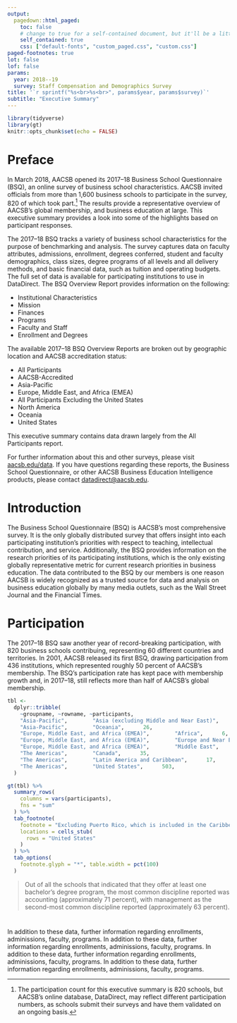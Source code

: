 ```yaml
---
output:
  pagedown::html_paged:
    toc: false
    # change to true for a self-contained document, but it'll be a litte slower for Pandoc to render
    self_contained: true
    css: ["default-fonts", "custom_paged.css", "custom.css"]
paged-footnotes: true
lot: false
lof: false
params:
  year: 2018--19
  survey: Staff Compensation and Demographics Survey
title: '`r sprintf("%s<br>%s<br>", params$year, params$survey)`'
subtitle: "Executive Summary"
---
```


```r
library(tidyverse)
library(gt) 
knitr::opts_chunk$set(echo = FALSE) 
```

# Preface {-}

In March 2018, AACSB opened its 2017–18 Business School Questionnaire (BSQ), an online survey of business school characteristics. AACSB invited officials from more than 1,600 business schools to participate in the survey, 820 of which took part.[^1] The results provide a representative overview of AACSB's global membership, and business education at large. This executive summary provides a look into some of the highlights based on participant responses.  

The 2017–18 BSQ tracks a variety of business school characteristics for the purpose of benchmarking and analysis. The survey captures data on faculty attributes, admissions, enrollment, degrees conferred, student and faculty demographics, class sizes, degree programs of all levels and all delivery methods, and basic financial data, such as tuition and operating budgets. The full set of data is available for participating institutions to use in DataDirect. The BSQ Overview Report provides information on the following:  

* Institutional Characteristics  
* Mission  
* Finances  
* Programs  
* Faculty and Staff  
* Enrollment and Degrees  

The available 2017–18 BSQ Overview Reports are broken out by geographic location and AACSB
accreditation status:  

* All Participants  
* AACSB-Accredited  
* Asia-Pacific  
* Europe, Middle East, and Africa (EMEA)  
* All Participants Excluding the United States  
* North America  
* Oceania  
* United States  

This executive summary contains data drawn largely from the All Participants report.  

For further information about this and other surveys, please visit [aacsb.edu/data](https://www.aacsb.edu/data). If you have questions regarding these reports, the Business School Questionnaire, or other AACSB Business Education Intelligence products, please contact [datadirect@aacsb.edu](mailto:datadirect@aacsb.edu).

[^1]: The participation count for this executive summary is 820 schools, but AACSB's online database, DataDirect, may reflect different participation numbers, as schools submit their surveys and have them validated on an ongoing basis. 

# Introduction {-}

The Business School Questionnaire (BSQ) is AACSB's most comprehensive survey. It is the
only globally distributed survey that offers insight into each participating institution's priorities with respect to teaching, intellectual contribution, and service. Additionally, the BSQ provides information on the research priorities of its participating institutions, which is the only existing globally representative metric for current research priorities in business education. The data contributed to the BSQ by our members is one reason AACSB is widely recognized as a trusted source for data and analysis on business education globally by many media outlets, such as the Wall Street Journal and the Financial Times.

# Participation {-}

The 2017–18 BSQ saw another year of record-breaking participation, with 820 business schools contribuing, representing 60 different countries and territories. In 2001, AACSB released its first BSQ, drawing participation from 436 institutions, which represented roughly 50 percent of AACSB's membership. The BSQ's participation rate has kept pace with membership growth and, in 2017–18, still reflects more than half of AACSB's global membership.

```r
tbl <- 
  dplyr::tribble(
    ~groupname, ~rowname, ~participants,
    "Asia-Pacific",        "Asia (excluding Middle and Near East)",      76,   
    "Asia-Pacific",        "Oceania",      26,   
    "Europe, Middle East, and Africa (EMEA)",        "Africa",      6,  
    "Europe, Middle East, and Africa (EMEA)",        "Europe and Near East",      136,  
    "Europe, Middle East, and Africa (EMEA)",        "Middle East",      21,  
    "The Americas",        "Canada",      35,
    "The Americas",        "Latin America and Caribbean",      17,
    "The Americas",        "United States",      503,
  )

gt(tbl) %>% 
  summary_rows(
    columns = vars(participants),
    fns = "sum"
  ) %>% 
  tab_footnote(
    footnote = "Excluding Puerto Rico, which is included in the Caribbean numbers",
    locations = cells_stub(
      rows = "United States"
    )
  ) %>% 
  tab_options(
    footnote.glyph = "*", table.width = pct(100)
  )  
```

>Out of all the schools that indicated that they offer at least one bachelor’s degree program, the most common discipline reported was accounting (approximately 71 percent), with management as the second-most common discipline reported (approximately 63 percent).

# {-} 

In addition to these data, further information regarding enrollments, adminissions, faculty, programs.
In addition to these data, further information regarding enrollments, adminissions, faculty, programs.
In addition to these data, further information regarding enrollments, adminissions, faculty, programs.
In addition to these data, further information regarding enrollments, adminissions, faculty, programs.

